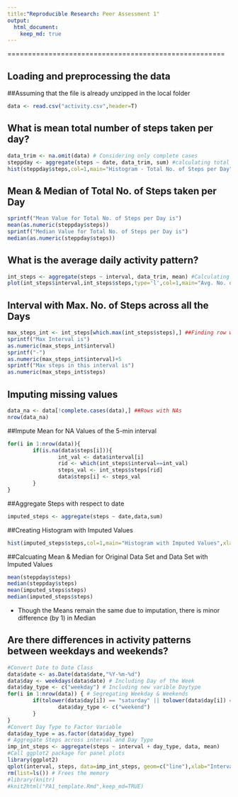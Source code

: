 ```yaml
---
title:"Reproducible Research: Peer Assessment 1"
output: 
  html_document:
    keep_md: true
---
```

=====================================================


## Loading and preprocessing the data
##Assuming that the file is already unzipped in the local folder
```r
data <- read.csv("activity.csv",header=T)
```


## What is mean total number of steps taken per day?
```r
data_trim <- na.omit(data) # Considering only complete cases
steppday <- aggregate(steps ~ date, data_trim, sum) #calculating total steps per day
hist(steppday$steps,col=1,main="Histogram - Total No. of Steps per Day",xlab="Total No. of steps each day")
```
## Mean & Median of Total No. of Steps taken per Day
```r
sprintf("Mean Value for Total No. of Steps per Day is")
mean(as.numeric(steppday$steps))
sprintf("Median Value for Total No. of Steps per Day is")
median(as.numeric(steppday$steps))
```


## What is the average daily activity pattern?
```r
int_steps <- aggregate(steps ~ interval, data_trim, mean) #Calculating Steps with respect to interval and summing them up
plot(int_steps$interval,int_steps$steps,type='l',col=1,main="Avg. No. of Steps across all Days",xlab="Interval",ylab="Avg. No. of Steps")
```
## Interval with Max. No. of Steps across all the Days
```r
max_steps_int <- int_steps[which.max(int_steps$steps),] ##Finding row with max interval
sprintf("Max Interval is")
as.numeric(max_steps_int$interval)
sprintf("-")
as.numeric(max_steps_int$interval)+5
sprintf("Max steps in this interval is")
as.numeric(max_steps_int$steps)
```


## Imputing missing values
```r
data_na <- data[!complete.cases(data),] ##Rows with NAs
nrow(data_na)
```
##Impute Mean for NA Values of the 5-min interval
```r
for(i in 1:nrow(data)){
        if(is.na(data$steps[i])){
                int_val <- data$interval[i]
                rid <- which(int_steps$interval==int_val)
                steps_val <- int_steps$steps[rid]
                data$steps[i] <- steps_val
        }
} 
```
##Aggregate Steps with respect to date
```r
imputed_steps <- aggregate(steps ~ date,data,sum)
```
##Creating Histogram with Imputed Values
```r
hist(imputed_steps$steps,col=1,main="Histogram with Imputed Values",xlab="Total No. of Steps each day")
```
##Calcuating Mean & Median for Original Data Set and Data Set with Imputed Values
```r
mean(steppday$steps)
median(steppday$steps)
mean(imputed_steps$steps)
median(imputed_steps$steps)
```
* Though the Means remain the same due to imputation, there is minor difference (by 1) in Median


## Are there differences in activity patterns between weekdays and weekends?
```r
#Convert Date to Date Class
data$date <- as.Date(data$date,"%Y-%m-%d")
data$day <- weekdays(data$date) # Including Day of the Week
data$day_type <- c("weekday") # Including new varible Daytype
for(i in 1:nrow(data)) { # Segregating Weekday & Weekends
        if(tolower(data$day[i]) == "saturday" || tolower(data$day[i]) == "sunday") {
                data$day_type <- c("weekend")
        }
}
#Convert Day Type to Factor Variable
data$day_type = as.factor(data$day_type)
# Aggregate Steps across interval and Day Type
imp_int_steps <- aggregate(steps ~ interval + day_type, data, mean)
#Call ggplot2 package for panel plots
library(ggplot2)
qplot(interval, steps, data=imp_int_steps, geom=c("line"),xlab="Interval",ylab="No. of Steps",main="")+facet_wrap(~day_type,ncol=1)
rm(list=ls()) # Frees the memory
#library(knitr)
#knit2html("PA1_template.Rmd",keep_md=TRUE)
```